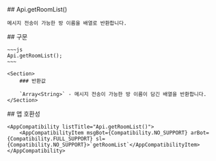 
<Section>
    ## Api.getRoomList()

    메시지 전송이 가능한 방 이름을 배열로 반환합니다.
</Section>
<Section>
    ## 구문

    ~~~js
    Api.getRoomList();
    ~~~

    <Section>
        ### 반환값

        `Array<String>` - 메시지 전송이 가능한 방 이름이 담긴 배열을 반환합니다.
    </Section>
</Section>
<Section>
    ## 앱 호환성

    <AppCompatibility listTitle="Api.getRoomList()">
        <AppCompatibilityItem msgBot={Compatibility.NO_SUPPORT} arBot={Compatibility.FULL_SUPPORT} sl={Compatibility.NO_SUPPORT}>`getRoomList`</AppCompatibilityItem>
    </AppCompatibility>
</Section>